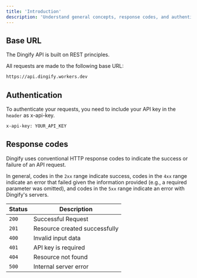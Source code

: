 ```yaml
---
title: 'Introduction'
description: 'Understand general concepts, response codes, and authentication strategies.'
---
```



## Base URL

The Dingify API is built on REST principles.

All requests are made to the following base URL:

```bash
https://api.dingify.workers.dev
```

## Authentication

To authenticate your requests, you need to include your API key in the `header` as x-api-key.

```bash
x-api-key: YOUR_API_KEY
```
## Response codes

Dingify uses conventional HTTP response codes to indicate the success or failure of an API request.

In general, codes in the `2xx` range indicate success, codes in the `4xx` range indicate an error that failed given the information provided (e.g., a required parameter was omitted), and codes in the `5xx` range indicate an error with Dingify's servers.

| Status   | Description                           |
| -------- | ------------------------------------- |
| `200`    | Successful Request                    |
| `201`    | Resource created successfully         |
| `400`    | Invalid input data                    |
| `401`    | API key is required                   |
| `404`    | Resource not found                    |
| `500`    | Internal server error                 |



